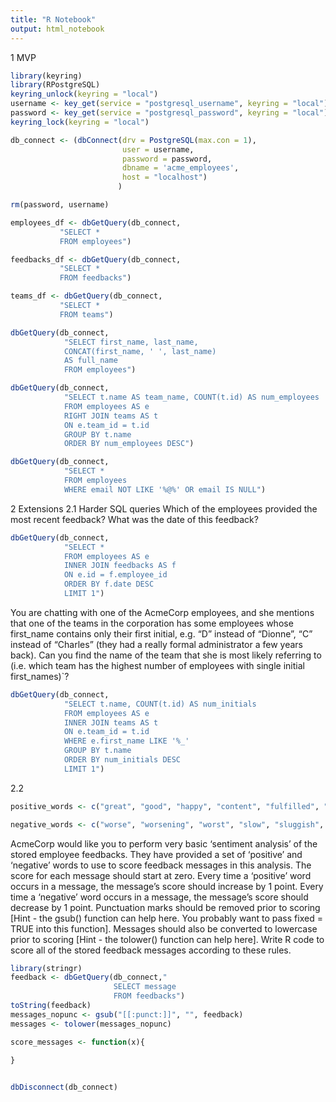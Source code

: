```yaml
---
title: "R Notebook"
output: html_notebook
---
```

1 MVP
```r

library(keyring)
library(RPostgreSQL)
keyring_unlock(keyring = "local")
username <- key_get(service = "postgresql_username", keyring = "local")
password <- key_get(service = "postgresql_password", keyring = "local")
keyring_lock(keyring = "local")

db_connect <- (dbConnect(drv = PostgreSQL(max.con = 1),
                         user = username,
                         password = password,
                         dbname = 'acme_employees',
                         host = "localhost")
                        )

rm(password, username)
```

```r
employees_df <- dbGetQuery(db_connect,
           "SELECT * 
           FROM employees")

feedbacks_df <- dbGetQuery(db_connect,
           "SELECT * 
           FROM feedbacks")

teams_df <- dbGetQuery(db_connect,
           "SELECT * 
           FROM teams")


```


```r
dbGetQuery(db_connect, 
            "SELECT first_name, last_name, 
            CONCAT(first_name, ' ', last_name) 
            AS full_name
            FROM employees")
```

```r
dbGetQuery(db_connect, 
            "SELECT t.name AS team_name, COUNT(t.id) AS num_employees
            FROM employees AS e
            RIGHT JOIN teams AS t
            ON e.team_id = t.id
            GROUP BY t.name
            ORDER BY num_employees DESC")
```

```r
dbGetQuery(db_connect, 
            "SELECT *
            FROM employees
            WHERE email NOT LIKE '%@%' OR email IS NULL")

```


2 Extensions
2.1 Harder SQL queries
Which of the employees provided the most recent feedback? What was the date of this feedback?
```r
dbGetQuery(db_connect, 
            "SELECT *
            FROM employees AS e
            INNER JOIN feedbacks AS f
            ON e.id = f.employee_id
            ORDER BY f.date DESC
            LIMIT 1")
```

You are chatting with one of the AcmeCorp employees, and she mentions that one of the teams in the corporation has some employees whose first_name contains only their first initial, e.g. “D” instead of “Dionne”, “C” instead of “Charles” (they had a really formal administrator a few years back). Can you find the name of the team that she is most likely referring to (i.e. which team has the highest number of employees with single initial first_names)`?

```r
dbGetQuery(db_connect, 
            "SELECT t.name, COUNT(t.id) AS num_initials
            FROM employees AS e
            INNER JOIN teams AS t
            ON e.team_id = t.id
            WHERE e.first_name LIKE '%_' 
            GROUP BY t.name
            ORDER BY num_initials DESC
            LIMIT 1")
```

2.2
```r
positive_words <- c("great", "good", "happy", "content", "fulfilled", "fulfilled", "positive", "positives", "cheerful", "nice", "ambition", "ambitions", "ambitious", "friendly", "progress", "joy", "fast", "achieve", "achieving", "achievements", "best", "better",  "unlimited", "pros", "competitive", "opportunity", "advancement", "friendly", "smart", "interesting", "challenging", "grow", "caring", "balance", "helpful")

negative_words <- c("worse", "worsening", "worst", "slow", "sluggish", "impatient", "unfulfilled", "unfulfilling", "negative", "bad", "limited", "limit", "limitations", "cons", "frustrated", "frustrating", "frustration", "dull", "boring", "politics", "political", "ignore", "ignored", "ignoring", "sad", "depressed", "depressing", "nasty", "stress", "stresses", "stressed", "horrid", "horrible", "terrible", "deadline", "deadlines", "uncaring", "remote")
```
AcmeCorp would like you to perform very basic ‘sentiment analysis’ of the stored employee feedbacks. They have provided a set of ‘positive’ and ‘negative’ words to use to score feedback messages in this analysis.
The score for each message should start at zero.
Every time a ‘positive’ word occurs in a message, the message’s score should increase by 1 point.
Every time a ‘negative’ word occurs in a message, the message’s score should decrease by 1 point.
Punctuation marks should be removed prior to scoring [Hint - the gsub() function can help here. You probably want to pass fixed = TRUE into this function].
Messages should also be converted to lowercase prior to scoring [Hint - the tolower() function can help here].
Write R code to score all of the stored feedback messages according to these rules.


```r
library(stringr)
feedback <- dbGetQuery(db_connect,"
                       SELECT message
                       FROM feedbacks")
toString(feedback)
messages_nopunc <- gsub("[[:punct:]]", "", feedback)
messages <- tolower(messages_nopunc)

score_messages <- function(x){
  
}
```



```r

```



```r
dbDisconnect(db_connect)
```